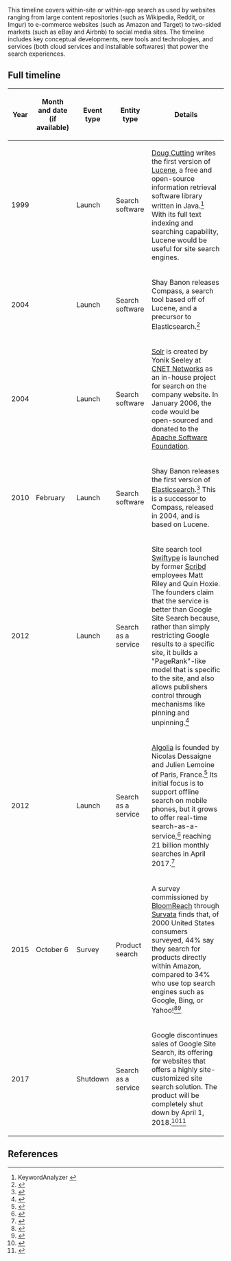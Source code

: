 This timeline covers within-site or within-app search as used by websites ranging from large content repositories (such as Wikipedia, Reddit, or Imgur) to e-commerce websites (such as Amazon and Target) to two-sided markets (such as eBay and Airbnb) to social media sites. The timeline includes key conceptual developments, new tools and technologies, and services (both cloud services and installable softwares) that power the search experiences.

== Full timeline ==

{| class="wikitable sortable"
! Year !! Month and date (if available) !! Event type !! Entity type !! Details
|-
| 1999 || || Launch || Search software || [[wikipedia:Doug Cutting|Doug Cutting]] writes the first version of [[wikipedia:Apache Lucene|Lucene]], a free and open-source information retrieval software library written in Java.<ref>KeywordAnalyzer
{{cite web|url=http://trijug.org/downloads/TriJug-11-07.pdf |title=Better Search with Apache Lucene and Solr |date=19 November 2007}}</ref> With its full text indexing and searching capability, Lucene would be useful for site search engines.
|-
| 2004 || || Launch || Search software || Shay Banon releases Compass, a search tool based off of Lucene, and a precursor to Elasticsearch.<ref name="compass">
{{cite web|last=Banon|first=Shay|title=The Future of Compass & ElasticSearch|url=http://thedudeabides.com/articles/the_future_of_compass}}</ref>
|-
| 2004 || || Launch || Search software || [[wikipedia:Apache Solr|Solr]] is created by Yonik Seeley at [[wikipedia:CNET Networks|CNET Networks]] as an in-house project for search on the company website. In January 2006, the code would be open-sourced and donated to the [[wikipedia:Apache Software Foundation|Apache Software Foundation]].
|-
| 2010 || February || Launch || Search software || Shay Banon releases the first version of [[wikipedia:Elasticsearch|Elasticsearch]].<ref name="initversion">{{cite web|last=Banon|first=Shay|title=You Know, for Search|url=http://www.elasticsearch.org/blog/2010/02/08/youknowforsearch.html|archiveurl=https://web.archive.org/web/20130116045454/http://www.elasticsearch.org/blog/2010/02/08/youknowforsearch.html|archivedate=2013-01-16|date=2010-02-08}}</ref> This is a successor to Compass, released in 2004, and is based on Lucene.
|-
| 2012 || || Launch || Search as a service || Site search tool [[wikipedia:Swiftype|Swiftype]] is launched by former [[wikipedia:Scribd|Scribd]] employees Matt Riley and Quin Hoxie. The founders claim that the service is better than Google Site Search because, rather than simply restricting Google results to a specific site, it builds a "PageRank"-like model that is specific to the site, and also allows publishers control through mechanisms like pinning and unpinning.<ref>{{cite web|url = https://techcrunch.com/2012/05/08/swiftype-launch/|title = Y Combinator-Backed Swiftype Builds Site Search That Doesn’t Suck|last = Ha|first = Anthony|date = May 8, 2012|accessdate = May 28, 2017|publisher = ''[[wikipedia:TechCrunch|TechCrunch]]''}}</ref>
|-
| 2012 || || Launch || Search as a service || [[wikipedia:Algolia|Algolia]] is founded by Nicolas Dessaigne and Julien Lemoine of Paris, France.<ref>{{cite web|url = https://www.algolia.com/about|title = About Algolia|publisher = Algolia|accessdate = May 28, 2017}}</ref> Its initial focus is to support offline search on mobile phones, but it grows to offer real-time search-as-a-service,<ref>{{cite web|url = https://techcrunch.com/2014/01/21/algolia-provides-spotlight-for-the-web-with-its-turbocharged-realtime-search-api/|title = Algolia Provides ‘Spotlight’ For The Web With Its Turbocharged Real-Time Search API|last = Dillet|first = Romain|date = January 21, 2014|accessdate = May 28, 2017|publisher = ''[[wikipedia:TechCrunch|TechCrunch]]''}}</ref> reaching 21 billion monthly searches in April 2017.<ref>{{cite web|url = https://stories.algolia.com/how-algolia-reduces-latency-for-21b-searches-per-month-3959dc926f0|title = How Algolia Reduces Latency For 21B Searches Per Month|last = Dzielak|first = Josh|date = April 11, 2017|accessdate = May 28, 2017}}</ref>
|-
| 2015 || October 6 || Survey || Product search || A survey commissioned by [[wikipedia:BloomReach|BloomReach]] through [[wikipedia:Survata|Survata]] finds that, of 2000 United States consumers surveyed, 44% say they search for products directly within Amazon, compared to 34% who use top search engines such as Google, Bing, or Yahoo!<ref>{{cite web|url = https://www.bloomreach.com/en/resources/blogs/2015/10/amazon-commands-nearly-half-of-consumers-first-product-search.html|title = Amazon Commands Nearly Half of Consumers' First Product Search|last = Moore|first = Sam|date = October 6, 2015|accessdate = May 28, 2017|publisher = [[wikipedia:BloomReach|BloomReach]]}}</ref><ref>{{cite web|url = https://searchenginewatch.com/2016/09/27/more-online-product-searches-start-on-amazon-than-google/|title = More online product searches start on Amazon than Google|last = Charlton|first = Graham|date = September 27, 2016|accessdate = May 28, 2017|publisher = SearchEngineWatch}}</ref>
|-
| 2017 || || Shutdown || Search as a service || Google discontinues sales of Google Site Search, its offering for websites that offers a highly site-customized site search solution. The product will be completely shut down by April 1, 2018.<ref>{{cite web|url = https://support.google.com/customsearch/answer/72325?hl=en|title = About Google Site Search|accessdate = May 28, 2017}}</ref><ref>{{cite web|url = https://blog.algolia.com/google-site-search-alternative/|title = Algolia: Picking up where Google Site Search left off|last = Utard|first = Sylvain|date = March 2, 2017|accessdate = May 28, 2017|publisher = Algolia}}</ref>
|}

== References ==

{{reflist|30em}}
